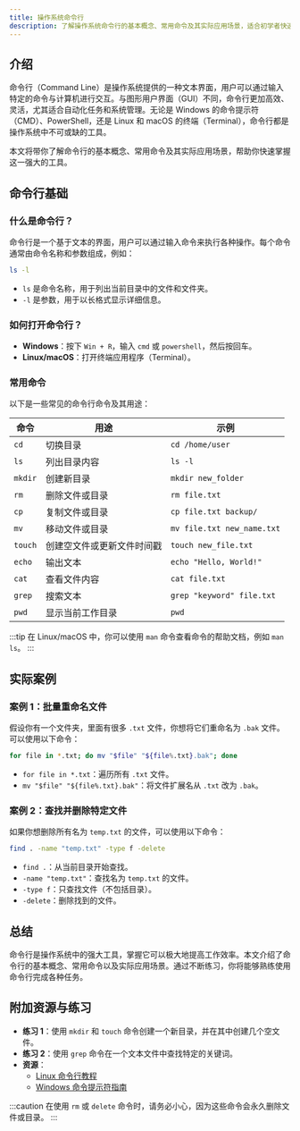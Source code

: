 ```yaml
---
title: 操作系统命令行
description: 了解操作系统命令行的基本概念、常用命令及其实际应用场景，适合初学者快速上手。
---
```


## 介绍

命令行（Command Line）是操作系统提供的一种文本界面，用户可以通过输入特定的命令与计算机进行交互。与图形用户界面（GUI）不同，命令行更加高效、灵活，尤其适合自动化任务和系统管理。无论是 Windows 的命令提示符（CMD）、PowerShell，还是 Linux 和 macOS 的终端（Terminal），命令行都是操作系统中不可或缺的工具。

本文将带你了解命令行的基本概念、常用命令及其实际应用场景，帮助你快速掌握这一强大的工具。

## 命令行基础

### 什么是命令行？

命令行是一个基于文本的界面，用户可以通过输入命令来执行各种操作。每个命令通常由命令名称和参数组成，例如：

```bash
ls -l
```

- `ls` 是命令名称，用于列出当前目录中的文件和文件夹。
- `-l` 是参数，用于以长格式显示详细信息。

### 如何打开命令行？

- **Windows**：按下 `Win + R`，输入 `cmd` 或 `powershell`，然后按回车。
- **Linux/macOS**：打开终端应用程序（Terminal）。

### 常用命令

以下是一些常见的命令行命令及其用途：

| 命令       | 用途                           | 示例                     |
|------------|--------------------------------|--------------------------|
| `cd`       | 切换目录                       | `cd /home/user`          |
| `ls`       | 列出目录内容                   | `ls -l`                  |
| `mkdir`    | 创建新目录                     | `mkdir new_folder`       |
| `rm`       | 删除文件或目录                 | `rm file.txt`            |
| `cp`       | 复制文件或目录                 | `cp file.txt backup/`    |
| `mv`       | 移动文件或目录                 | `mv file.txt new_name.txt` |
| `touch`    | 创建空文件或更新文件时间戳     | `touch new_file.txt`     |
| `echo`     | 输出文本                       | `echo "Hello, World!"`   |
| `cat`      | 查看文件内容                   | `cat file.txt`           |
| `grep`     | 搜索文本                       | `grep "keyword" file.txt` |
| `pwd`      | 显示当前工作目录               | `pwd`                    |

:::tip
在 Linux/macOS 中，你可以使用 `man` 命令查看命令的帮助文档，例如 `man ls`。
:::

## 实际案例

### 案例 1：批量重命名文件

假设你有一个文件夹，里面有很多 `.txt` 文件，你想将它们重命名为 `.bak` 文件。可以使用以下命令：

```bash
for file in *.txt; do mv "$file" "${file%.txt}.bak"; done
```

- `for file in *.txt`：遍历所有 `.txt` 文件。
- `mv "$file" "${file%.txt}.bak"`：将文件扩展名从 `.txt` 改为 `.bak`。

### 案例 2：查找并删除特定文件

如果你想删除所有名为 `temp.txt` 的文件，可以使用以下命令：

```bash
find . -name "temp.txt" -type f -delete
```

- `find .`：从当前目录开始查找。
- `-name "temp.txt"`：查找名为 `temp.txt` 的文件。
- `-type f`：只查找文件（不包括目录）。
- `-delete`：删除找到的文件。

## 总结

命令行是操作系统中的强大工具，掌握它可以极大地提高工作效率。本文介绍了命令行的基本概念、常用命令以及实际应用场景。通过不断练习，你将能够熟练使用命令行完成各种任务。

## 附加资源与练习

- **练习 1**：使用 `mkdir` 和 `touch` 命令创建一个新目录，并在其中创建几个空文件。
- **练习 2**：使用 `grep` 命令在一个文本文件中查找特定的关键词。
- **资源**：
  - [Linux 命令行教程](https://linuxcommand.org/)
  - [Windows 命令提示符指南](https://docs.microsoft.com/en-us/windows-server/administration/windows-commands/windows-commands)

:::caution
在使用 `rm` 或 `delete` 命令时，请务必小心，因为这些命令会永久删除文件或目录。
:::